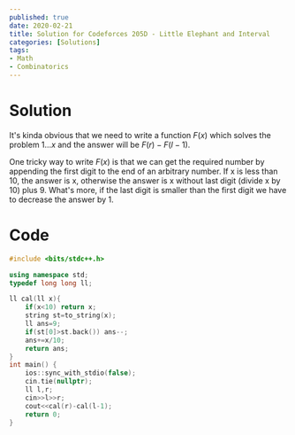 ```yaml
---
published: true
date: 2020-02-21
title: Solution for Codeforces 205D - Little Elephant and Interval
categories: [Solutions]
tags: 
- Math
- Combinatorics
---
```



# Solution

It's kinda obvious that we need to write a function $F(x)$ which solves the problem $1\dots x$ and the answer will be $F(r)-F(l-1)$.

One tricky way to write $F(x)$ is that we can get the required number by appending the first digit to the end of an arbitrary number. If x is less than 10, the answer is x, otherwise the answer is x without last digit (divide x by 10) plus 9. What's more, if the last digit is smaller than the first digit we have to decrease the answer by 1.

# Code
```cpp
#include <bits/stdc++.h>

using namespace std;
typedef long long ll;

ll cal(ll x){
	if(x<10) return x;
	string st=to_string(x);
	ll ans=9;
	if(st[0]>st.back()) ans--;
	ans+=x/10;
	return ans;
}
int main() {
    ios::sync_with_stdio(false);
    cin.tie(nullptr);
	ll l,r;
	cin>>l>>r;
	cout<<cal(r)-cal(l-1);
    return 0;
}
```
